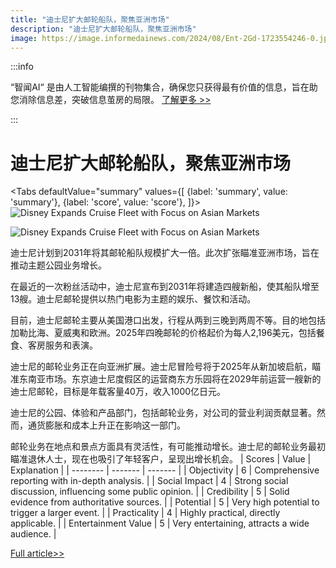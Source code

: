 ```yaml
---
title: "迪士尼扩大邮轮船队，聚焦亚洲市场"
description: "迪士尼扩大邮轮船队，聚焦亚洲市场"
image: https://image.informedainews.com/2024/08/Ent-2Gd-1723554246-0.jpg
---
```



:::info

“智闻AI“ 是由人工智能编撰的刊物集合，确保您只获得最有价值的信息，旨在助您消除信息差，突破信息茧房的局限。  [了解更多 >>](/)

:::

# 迪士尼扩大邮轮船队，聚焦亚洲市场


<Tabs
	defaultValue="summary"
	values={[
	{label: 'summary', value: 'summary'},
	{label: 'score', value: 'score'},
]}>
<TabItem value="summary">
<img
  src="https://image.informedainews.com/2024/08/Ent-2Gd-1723554246-0.jpg"
  alt="Disney Expands Cruise Fleet with Focus on Asian Markets"
/>

<img
  src="https://image.informedainews.com/2024/08/Ent-pkC-1723554246-1.jpg"
  alt="Disney Expands Cruise Fleet with Focus on Asian Markets"
/>



迪士尼计划到2031年将其邮轮船队规模扩大一倍。此次扩张瞄准亚洲市场，旨在推动主题公园业务增长。

在最近的一次粉丝活动中，迪士尼宣布到2031年将建造四艘新船，使其船队增至13艘。迪士尼邮轮提供以热门电影为主题的娱乐、餐饮和活动。

目前，迪士尼邮轮主要从美国港口出发，行程从两到三晚到两周不等。目的地包括加勒比海、夏威夷和欧洲。2025年四晚邮轮的价格起价为每人2,196美元，包括餐食、客房服务和表演。

迪士尼的邮轮业务正在向亚洲扩展。迪士尼冒险号将于2025年从新加坡启航，瞄准东南亚市场。东京迪士尼度假区的运营商东方乐园将在2029年前运营一艘新的迪士尼邮轮，目标是年载客量40万，收入1000亿日元。

迪士尼的公园、体验和产品部门，包括邮轮业务，对公司的营业利润贡献显著。然而，通货膨胀和成本上升正在影响这一部门。

邮轮业务在地点和景点方面具有灵活性，有可能推动增长。迪士尼的邮轮业务最初瞄准退休人士，现在也吸引了年轻客户，呈现出增长机会。
</TabItem>
<TabItem value="score">
	| Scores     | Value   | Explanation |
	| -------- | ------- | ------- |
	| Objectivity  | 6    | Comprehensive reporting with in-depth analysis.    |
	| Social Impact | 4     | Strong social discussion, influencing some public opinion.    |
	| Credibility    | 5    | Solid evidence from authoritative sources.    |
	| Potential    | 5    | Very high potential to trigger a larger event.    |
	| Practicality    | 4    | Highly practical, directly applicable.    |
	| Entertainment Value    | 5    | Very entertaining, attracts a wide audience.    |
</TabItem>
</Tabs>

[Full article>>](https://asia.nikkei.com/Business/Travel-Leisure/Disney-takes-its-cruise-ships-to-Singapore-Japan-in-major-expansion)
